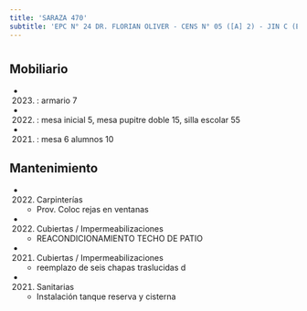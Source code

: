 ```yaml
---
title: 'SARAZA 470'
subtitle: 'EPC N° 24 DR. FLORIAN OLIVER - CENS N° 05 ([A] 2) - JIN C (EPCJC 24/08°) [S] - CAEBYT N° 36 - CAEBYT N° 28 - CENOF CENTRO SARAZA'
---
```


#


## Mobiliario

*  (2023) : armario 7 

*  (2022) : mesa inicial 5, mesa pupitre doble 15, silla escolar 55 

*  (2021) : mesa 6 alumnos 10 





## Mantenimiento

*  (2022) Carpinterías 
    + Prov. Coloc  rejas en ventanas

*  (2022) Cubiertas / Impermeabilizaciones 
    + REACONDICIONAMIENTO TECHO DE PATIO

*  (2021) Cubiertas / Impermeabilizaciones 
    + reemplazo de seis chapas traslucidas d

*  (2021) Sanitarias 
    + Instalación tanque reserva y cisterna



